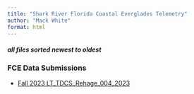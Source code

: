 ```yaml
---
title: "Shark River Florida Coastal Everglades Telemetry"
author: "Mack White"
format: html
---
```

#### *all files sorted newest to oldest*
### **FCE Data Submissions**
- [Fall 2023 LT_TDCS_Rehage_004_2023](docs/FCE-data-submissions.html)

